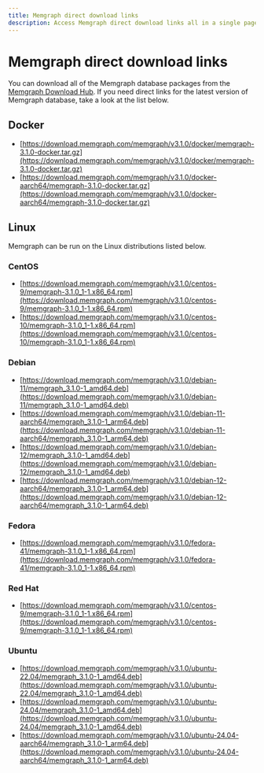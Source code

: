 ```yaml
---
title: Memgraph direct download links
description: Access Memgraph direct download links all in a single page. Our documentation is committed to ensuring a smooth developer experience. 
---
```



# Memgraph direct download links

You can download all of the Memgraph database packages from the [Memgraph
Download Hub](https://memgraph.com/download/). If you need direct links for the
latest version of Memgraph database, take a look at the list below.

## Docker
- [https://download.memgraph.com/memgraph/v3.1.0/docker/memgraph-3.1.0-docker.tar.gz](https://download.memgraph.com/memgraph/v3.1.0/docker/memgraph-3.1.0-docker.tar.gz)
- [https://download.memgraph.com/memgraph/v3.1.0/docker-aarch64/memgraph-3.1.0-docker.tar.gz](https://download.memgraph.com/memgraph/v3.1.0/docker-aarch64/memgraph-3.1.0-docker.tar.gz)

## Linux

Memgraph can be run on the Linux distributions listed below.

### CentOS
- [https://download.memgraph.com/memgraph/v3.1.0/centos-9/memgraph-3.1.0_1-1.x86_64.rpm](https://download.memgraph.com/memgraph/v3.1.0/centos-9/memgraph-3.1.0_1-1.x86_64.rpm)
- [https://download.memgraph.com/memgraph/v3.1.0/centos-10/memgraph-3.1.0_1-1.x86_64.rpm](https://download.memgraph.com/memgraph/v3.1.0/centos-10/memgraph-3.1.0_1-1.x86_64.rpm)

### Debian
- [https://download.memgraph.com/memgraph/v3.1.0/debian-11/memgraph_3.1.0-1_amd64.deb](https://download.memgraph.com/memgraph/v3.1.0/debian-11/memgraph_3.1.0-1_amd64.deb)
- [https://download.memgraph.com/memgraph/v3.1.0/debian-11-aarch64/memgraph_3.1.0-1_arm64.deb](https://download.memgraph.com/memgraph/v3.1.0/debian-11-aarch64/memgraph_3.1.0-1_arm64.deb)
- [https://download.memgraph.com/memgraph/v3.1.0/debian-12/memgraph_3.1.0-1_amd64.deb](https://download.memgraph.com/memgraph/v3.1.0/debian-12/memgraph_3.1.0-1_amd64.deb)
- [https://download.memgraph.com/memgraph/v3.1.0/debian-12-aarch64/memgraph_3.1.0-1_arm64.deb](https://download.memgraph.com/memgraph/v3.1.0/debian-12-aarch64/memgraph_3.1.0-1_arm64.deb)

### Fedora
- [https://download.memgraph.com/memgraph/v3.1.0/fedora-41/memgraph-3.1.0_1-1.x86_64.rpm](https://download.memgraph.com/memgraph/v3.1.0/fedora-41/memgraph-3.1.0_1-1.x86_64.rpm)

### Red Hat
- [https://download.memgraph.com/memgraph/v3.1.0/centos-9/memgraph-3.1.0_1-1.x86_64.rpm](https://download.memgraph.com/memgraph/v3.1.0/centos-9/memgraph-3.1.0_1-1.x86_64.rpm)

### Ubuntu
- [https://download.memgraph.com/memgraph/v3.1.0/ubuntu-22.04/memgraph_3.1.0-1_amd64.deb](https://download.memgraph.com/memgraph/v3.1.0/ubuntu-22.04/memgraph_3.1.0-1_amd64.deb)
- [https://download.memgraph.com/memgraph/v3.1.0/ubuntu-24.04/memgraph_3.1.0-1_amd64.deb](https://download.memgraph.com/memgraph/v3.1.0/ubuntu-24.04/memgraph_3.1.0-1_amd64.deb)
- [https://download.memgraph.com/memgraph/v3.1.0/ubuntu-24.04-aarch64/memgraph_3.1.0-1_arm64.deb](https://download.memgraph.com/memgraph/v3.1.0/ubuntu-24.04-aarch64/memgraph_3.1.0-1_arm64.deb)


